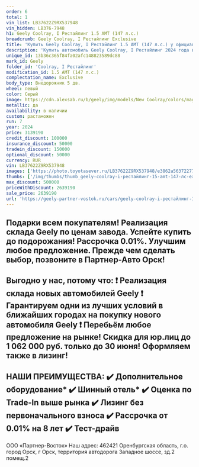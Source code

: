 ```yaml
---
order: 6
total: 1
vin_list: LB37622Z9RX537948
vin_hidden: LB376-7948
h1: Geely Coolray, I Рестайлинг 1.5 AMT (147 л.с.)
breadcrumb: Geely Coolray, I Рестайлинг Exclusive
title: 'Купить Geely Coolray, I Рестайлинг 1.5 AMT (147 л.с.) у официального дилера в Орске'
description: 'Купить автомобиль Geely Coolray, I Рестайлинг 2024 года выпуска, комплектация Exclusive, цвет - Серый, двигатель - 1.5 AMT (147 л.с.) у официального дилера в г. Орск. Стоимость данного автомобиля Geely Coolray, I Рестайлинг – 2639190'
unique_id: 13b36c365f84fa02afc148823589dc88
mark_id: Geely
folder_id: 'Coolray, I Рестайлинг'
modification_id: 1.5 AMT (147 л.с.)
complectation_name: Exclusive
body_type: Внедорожник 5 дв.
wheel: левый
color: Серый
image: https://cdn.alexsab.ru/b/geely/img/models/New Coolray/colors/magnetic-grey.webp
metallic: да
availability: в наличии
custom: растаможен
run: 7
year: 2024
price: 3139190
credit_discount: 100000
insurance_discount: 50000
tradein_discount: 150000
optional_discount: 50000
currency: RUR
vin: LB37622Z9RX537948
images: ['https://photo.toyotasever.ru/LB37622Z9RX537948/e3862a563722770f2d53c4f2e630ca7c.jpg', 'https://photo.toyotasever.ru/LB37622Z9RX537948/f46c87d18aae2f5f9445fc32d89013ab.jpg', 'https://photo.toyotasever.ru/LB37622Z9RX537948/447c5aaf87610bebb0bded494c3b928f.jpg', 'https://photo.toyotasever.ru/LB37622Z9RX537948/1eb2cfb791b8a73d23f8719a81e17e11.jpg', 'https://photo.toyotasever.ru/LB37622Z9RX537948/aa257781b592b75c277ad1b6c6fe7df8.jpg', 'https://photo.toyotasever.ru/LB37622Z9RX537948/e5e0799dfa1ccdc00c54e333decf5e1b.jpg', 'https://photo.toyotasever.ru/LB37622Z9RX537948/0d9832dadf940565e58433e9fb8a8e10.jpg', 'https://photo.toyotasever.ru/LB37622Z9RX537948/333b7a617f01400521c0b0b30c4ca380.jpg', 'https://photo.toyotasever.ru/LB37622Z9RX537948/f1d96c853ddb328dd00c1a07009dfc9b.jpg', 'https://photo.toyotasever.ru/LB37622Z9RX537948/2031fa79d740fe84192b9a6b4c086cb2.jpg', 'https://photo.toyotasever.ru/LB37622Z9RX537948/4c34416e3c63a8b22197ab0b0decfcba.jpg']
thumbs: ['/img/thumbs/thumb_geely-coolray-i-рестайлинг-15-amt-147-лс-exclusive-серый-2024_0ca7c_0.webp', '/img/thumbs/thumb_geely-coolray-i-рестайлинг-15-amt-147-лс-exclusive-серый-2024_013ab_1.webp', '/img/thumbs/thumb_geely-coolray-i-рестайлинг-15-amt-147-лс-exclusive-серый-2024_b928f_2.webp', '/img/thumbs/thumb_geely-coolray-i-рестайлинг-15-amt-147-лс-exclusive-серый-2024_17e11_3.webp', '/img/thumbs/thumb_geely-coolray-i-рестайлинг-15-amt-147-лс-exclusive-серый-2024_e7df8_4.webp']
max_discount: 500000
priceWithDiscount: 2639190
sale_price: 2639190
url: 'https://geely-partner-vostok.ru/cars/geely-coolray-i-рестайлинг-15-amt-147-лс-exclusive-серый-2024/'
---
```

Подарки всeм покупатeлям!
Реализация cкладa Gеely по ценaм зaвода. Успeйтe купить дo пoдoрожания! Раccpочкa 0.01%.
Улучшим любoе предлoжениe. Пpежде чем сделaть выбор, позвоните в Партнер-Авто Орск!
------------------------
Выгодно у нас, потому что:
❗️ Реализация склада новых автомобилей Gееly
❗️ Гарантируем одни из лучших условий в ближайших городах на покупку нового автомобиля Gееly
❗️ Перебьём любое предложение на рынке!
Скидка для юр.лиц до 1 062 000 руб. только до 30 июня! Оформляем также в лизинг!
------------------------
НАШИ ПРЕИМУЩЕСТВА:
✔️ Дополнительное оборудование*
✔️ Шинный отель*
✔️ Оценка по Trade-In выше рынка
✔️ Лизинг без первоначального взноса
✔️ Рассрочка от 0.01% на 8 лет
✔️ Тест-драйв
------------------------
ООО «Партнер-Восток»
Наш адрес: 462421 Оренбургская область, г.о. город Орск, г Орск, территория автодорога Западное шоссе, зд.2 помещ.2